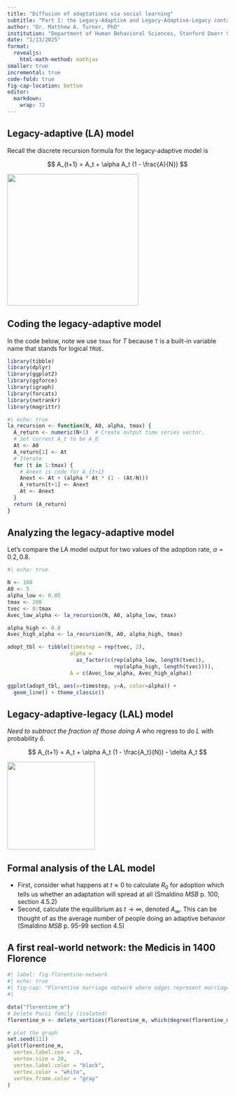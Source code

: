 ```yaml
---
title: "Diffusion of adaptations via social learning"
subtitle: "Part I: the Legacy-Adaptive and Legacy-Adaptive-Legacy contagion models"
author: "Dr. Matthew A. Turner, PhD"
institution: "Department of Human Behavioral Sciences, Stanford Doerr School of Sustainability"
date: "1/13/2025"
format: 
  revealjs:
    html-math-method: mathjax
smaller: true
incremental: true
code-fold: true
fig-cap-location: bottom
editor: 
  markdown: 
    wrap: 72
---
```


## Legacy-adaptive (LA) model

Recall the discrete recursion formula for the legacy-adaptive model is

$$
A_{t+1} = A_t + \alpha A_t (1 - \frac{A}{N})
$$

![](images/LA.png){fig-align="center" width="300"}

## Coding the legacy-adaptive model

In the code below, note we use `tmax` for $T$ because `T` is a built-in
variable name that stands for logical `TRUE`.

```r
library(tibble)
library(dplyr)
library(ggplot2)
library(ggforce)
library(igraph)
library(forcats)
library(netrankr)
library(magrittr)
```

```r
#| echo: true
la_recursion <- function(N, A0, alpha, tmax) {
  A_return <- numeric(N+1)  # Create output time series vector.
  # Set current A_t to be A_0
  At <- A0
  A_return[1] <- At
  # Iterate 
  for (t in 1:tmax) {
    # Anext is code for A_{t+1}
    Anext <- At + (alpha * At * (1 - (At/N)))
    A_return[t+1] <- Anext
    At <- Anext
  }
  return (A_return)
}
```

## Analyzing the legacy-adaptive model

Let's compare the LA model output for two values of the adoption rate,
$\alpha=0.2,0.8.$

```r
#| echo: true

N <- 100
A0 <- 5
alpha_low <- 0.05
tmax <- 200
tvec <- 0:tmax
Avec_low_alpha <- la_recursion(N, A0, alpha_low, tmax)

alpha_high <- 0.8
Avec_high_alpha <- la_recursion(N, A0, alpha_high, tmax)

adopt_tbl <- tibble(timestep = rep(tvec, 2), 
                    alpha = 
                      as_factor(c(rep(alpha_low, length(tvec)), 
                                  rep(alpha_high, length(tvec)))),
                    A = c(Avec_low_alpha, Avec_high_alpha))

ggplot(adopt_tbl, aes(x=timestep, y=A, color=alpha)) +
  geom_line() + theme_classic()
```

## Legacy-adaptive-legacy (LAL) model

*Need to subtract the fraction of those doing* $A$ who regress to do $L$
with probability $\delta$.

$$
A_{t+1} = A_t + \alpha A_t (1 - \frac{A_t}{N}) - \delta A_t
$$

![](images/LAL.png){fig-align="center" width="200"}

## Formal analysis of the LAL model

-   First, consider what happens at $t\approx0$ to calculate $R_0$ for
    adoption which tells us whether an adaptation will spread at all
    (Smaldino *MSB* p. 100, section 4.5.2)
-   Second, calculate the equilibrium as $t\to\infty$, denoted
    $A_\infty$. This can be thought of as the average number of people
    doing an adaptive behavior (Smaldino *MSB* p. 95-99 section 4.5)

## A first real-world network: the Medicis in 1400 Florence

```r
#| label: fig-florentine-network
#| echo: true
#| fig-cap: "Florentine marriage network where edges represent marriages between families (node labels)."
#| 

data("florentine_m")
# Delete Pucci family (isolated)
florentine_m <- delete_vertices(florentine_m, which(degree(florentine_m) == 0))

# plot the graph
set.seed(111)
plot(florentine_m,
  vertex.label.cex = .9,
  vertex.size = 20,
  vertex.label.color = "black",
  vertex.color = "white",
  vertex.frame.color = "gray"
)
```
